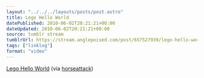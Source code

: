 ```yaml
---
layout: "../../../layouts/posts/post.astro"
title: Lego Hello World
datePublished: 2010-06-02T20:21:21+00:00
dateUpdated: 2010-06-02T20:21:21+00:00
source: tumblr stream
tumblrUrl: https://stream.anglepoised.com/post/657527939/lego-hello-world-via-horseattack
tags: ["linklog"]
format: "video"
---
```



<YouTube id="https://www.youtube.com/watch?v=zX09WnGU6ZY" />

[Lego Hello World][1] (via [horseattack][2])

[1]: http://www.youtube.com/watch?v=zX09WnGU6ZY
[2]: https://www.youtube.com/watch?v=zX09WnGU6ZY
